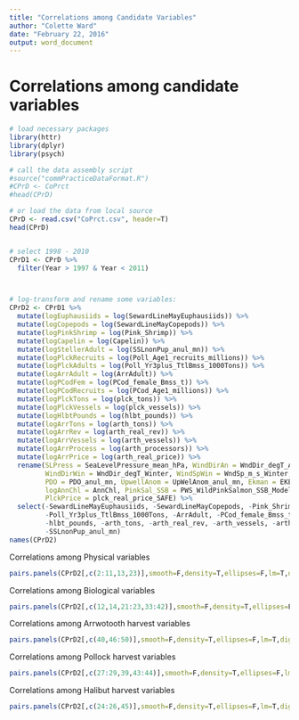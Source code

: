 ```yaml
---
title: "Correlations among Candidate Variables"
author: "Colette Ward"
date: "February 22, 2016"
output: word_document
---
```


# Correlations among candidate variables

```r
# load necessary packages
library(httr)
library(dplyr)
library(psych)

# call the data assembly script
#source("commPracticeDataFormat.R")
#CPrD <- CoPrct
#head(CPrD) 

# or load the data from local source
CPrD <- read.csv("CoPrct.csv", header=T)
head(CPrD)


# select 1998 - 2010
CPrD1 <- CPrD %>%
  filter(Year > 1997 & Year < 2011)



# log-transform and rename some variables:
CPrD2 <- CPrD1 %>%
  mutate(logEuphausiids = log(SewardLineMayEuphausiids)) %>%
  mutate(logCopepods = log(SewardLineMayCopepods)) %>%
  mutate(logPinkShrimp = log(Pink_Shrimp)) %>%
  mutate(logCapelin = log(Capelin)) %>%
  mutate(logStellerAdult = log(SSLnonPup_anul_mn)) %>%
  mutate(logPlckRecruits = log(Poll_Age1_recruits_millions)) %>%
  mutate(logPlckAdults = log(Poll_Yr3plus_TtlBmss_1000Tons)) %>%
  mutate(logArrAdult = log(ArrAdult)) %>%
  mutate(logPCodFem = log(PCod_female_Bmss_t)) %>%
  mutate(logPCodRecruits = log(PCod_Age1_millions)) %>%
  mutate(logPlckTons = log(plck_tons)) %>%
  mutate(logPlckVessels = log(plck_vessels)) %>%
  mutate(logHlbtPounds = log(hlbt_pounds)) %>%
  mutate(logArrTons = log(arth_tons)) %>%
  mutate(logArrRev = log(arth_real_rev)) %>%
  mutate(logArrVessels = log(arth_vessels)) %>%
  mutate(logArrProcess = log(arth_processors)) %>%
  mutate(logArrPrice = log(arth_real_price)) %>%
  rename(SLPress = SeaLevelPressure_mean_hPa, WindDirAn = WndDir_degT_AnnMn, WindSpAn = WndSp_m_s_AnnMn, 
         WindDirWin = WndDir_degT_Winter, WindSpWin = WndSp_m_s_Winter, ENSO = ENSO_anul_mn, NPGO = NPGO_anul_mn,
         PDO = PDO_anul_mn, UpwellAnom = UpWelAnom_anul_mn, Ekman = EKE_ann_max_mean, WTemp = WTemp_C_AnnMn, 
         logAnnChl = AnnChl, PinkSal_SSB = PWS_WildPinkSalmon_SSB_ModelOutput, SharkAbund = SharkAbundIPHC, 
         PlckPrice = plck_real_price_SAFE) %>%
  select(-SewardLineMayEuphausiids, -SewardLineMayCopepods, -Pink_Shrimp, -Poll_Age1_recruits_millions,
         -Poll_Yr3plus_TtlBmss_1000Tons, -ArrAdult, -PCod_female_Bmss_t, -PCod_Age1_millions, -plck_tons, -plck_vessels,
         -hlbt_pounds, -arth_tons, -arth_real_rev, -arth_vessels, -arth_processors, -arth_real_price, -Capelin,
         -SSLnonPup_anul_mn)
names(CPrD2)
```


Correlations among Physical variables
```r
pairs.panels(CPrD2[,c(2:11,13,23)],smooth=F,density=T,ellipses=F,lm=T,digits=3,scale=T)
```


Correlations among Biological variables
```r
pairs.panels(CPrD2[,c(12,14,21:23,33:42)],smooth=F,density=T,ellipses=F,lm=T,digits=3,scale=T)
```

Correlations among Arrwotooth harvest variables
```r
pairs.panels(CPrD2[,c(40,46:50)],smooth=F,density=T,ellipses=F,lm=T,digits=3,scale=T)
```


Correlations among Pollock harvest variables
```r
pairs.panels(CPrD2[,c(27:29,39,43:44)],smooth=F,density=T,ellipses=F,lm=T,digits=3,scale=T)
```


Correlations among Halibut harvest variables
```r
pairs.panels(CPrD2[,c(24:26,45)],smooth=F,density=T,ellipses=F,lm=T,digits=3,scale=T)
```
